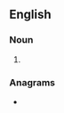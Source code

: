 ==English==

===Noun===
{{head|en|noun plural form}}

# {{plural of|blype|lang=en}}

===Anagrams===
* {{anagrams|en|byspel}}